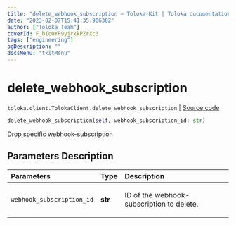 ```yaml
---
title: "delete_webhook_subscription — Toloka-Kit | Toloka documentation"
date: "2023-02-07T15:41:35.906302"
author: ["Toloka Team"]
coverId: F_bIcOYF9yjrxkPZrXc3
tags: ["engineering"]
ogDescription: ""
docsMenu: "tkitMenu"
---
```


# delete_webhook_subscription
`toloka.client.TolokaClient.delete_webhook_subscription` | [Source code](https://github.com/Toloka/toloka-kit/blob/v1.1.3/src/client/__init__.py#L3470)

```python
delete_webhook_subscription(self, webhook_subscription_id: str)
```

Drop specific webhook-subscription

## Parameters Description

| Parameters | Type | Description |
| :----------| :----| :-----------|
`webhook_subscription_id`|**str**|<p>ID of the webhook-subscription to delete.</p>